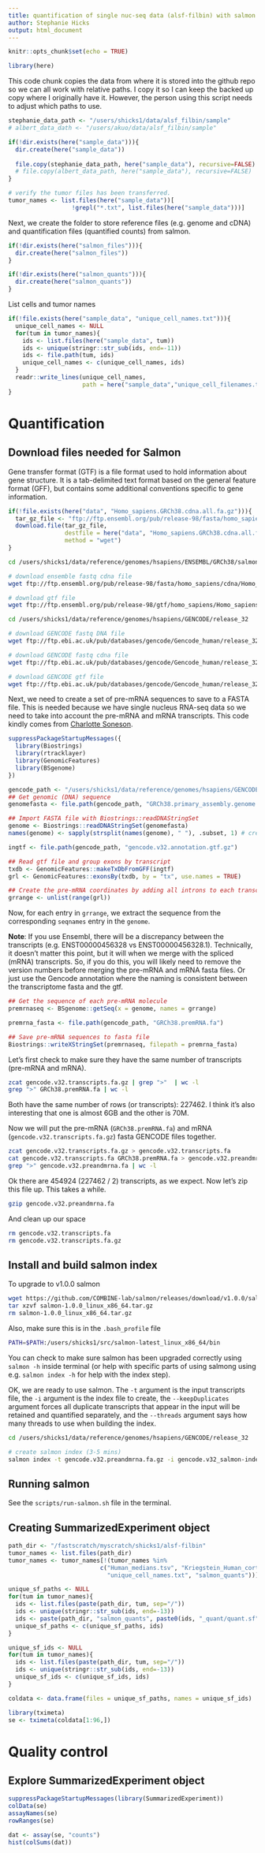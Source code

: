 ```yaml
---
title: quantification of single nuc-seq data (alsf-filbin) with salmon 
author: Stephanie Hicks
output: html_document
---
```


```r
knitr::opts_chunk$set(echo = TRUE)
```

```r
library(here)
```

This code chunk copies the data from where it is stored into the github repo so we can all work with relative paths. 
I copy it so I can keep the backed up copy where I originally have it. 
However, the person using this script needs to adjust which paths to use. 
```r
stephanie_data_path <- "/users/shicks1/data/alsf_filbin/sample"
# albert_data_dath <- "/users/akuo/data/alsf_filbin/sample"

if(!dir.exists(here("sample_data"))){
  dir.create(here("sample_data"))
  
  file.copy(stephanie_data_path, here("sample_data"), recursive=FALSE)
  # file.copy(albert_data_path, here("sample_data"), recursive=FALSE)
}

# verify the tumor files has been transferred. 
tumor_names <- list.files(here("sample_data"))[
                  !grepl("*.txt", list.files(here("sample_data")))]
```

Next, we create the folder to store reference files (e.g. genome and cDNA) and quantification files (quantified counts) from salmon.  
```r
if(!dir.exists(here("salmon_files"))){
  dir.create(here("salmon_files"))
}

if(!dir.exists(here("salmon_quants"))){
  dir.create(here("salmon_quants"))
}
```

List cells and tumor names 

```r
if(!file.exists(here("sample_data", "unique_cell_names.txt"))){
  unique_cell_names <- NULL
  for(tum in tumor_names){
    ids <- list.files(here("sample_data", tum))
    ids <- unique(stringr::str_sub(ids, end=-11))
    ids <- file.path(tum, ids)
    unique_cell_names <- c(unique_cell_names, ids)
  }
  readr::write_lines(unique_cell_names,
                     path = here("sample_data","unique_cell_filenames.txt"))
}
```

# Quantification 

## Download files needed for Salmon

Gene transfer format (GTF) is a file format used to hold information 
about gene structure. It is a tab-delimited text format based on
the general feature format (GFF), but contains some additional 
conventions specific to gene information.

```r
if(!file.exists(here("data", "Homo_sapiens.GRCh38.cdna.all.fa.gz"))){
  tar_gz_file <- "ftp://ftp.ensembl.org/pub/release-98/fasta/homo_sapiens/cdna/Homo_sapiens.GRCh38.cdna.all.fa.gz"
  download.file(tar_gz_file, 
                destfile = here("data", "Homo_sapiens.GRCh38.cdna.all.fa.gz"), 
                method = "wget")
}

```
```bash
cd /users/shicks1/data/reference/genomes/hsapiens/ENSEMBL/GRCh38/salmon

# download ensemble fastq cdna file 
wget ftp://ftp.ensembl.org/pub/release-98/fasta/homo_sapiens/cdna/Homo_sapiens.GRCh38.cdna.all.fa.gz

# download gtf file
wget ftp://ftp.ensembl.org/pub/release-98/gtf/homo_sapiens/Homo_sapiens.GRCh38.98.gtf.gz
```

```bash
cd /users/shicks1/data/reference/genomes/hsapiens/GENCODE/release_32

# download GENCODE fastq DNA file 
wget ftp://ftp.ebi.ac.uk/pub/databases/gencode/Gencode_human/release_32/GRCh38.primary_assembly.genome.fa.gz

# download GENCODE fastq cdna file 
wget ftp://ftp.ebi.ac.uk/pub/databases/gencode/Gencode_human/release_32/gencode.v32.transcripts.fa.gz

# download GENCODE gtf file 
wget ftp://ftp.ebi.ac.uk/pub/databases/gencode/Gencode_human/release_32/gencode.v32.annotation.gtf.gz
```

Next, we need to create a set of pre-mRNA sequences to 
save to a FASTA file. This is needed because we have 
single nucleus RNA-seq data so we need to take into account 
the pre-mRNA and mRNA transcripts. This code kindly comes from 
[Charlotte Soneson](https://csoneson.github.io).

```r
suppressPackageStartupMessages({
  library(Biostrings)
  library(rtracklayer)
  library(GenomicFeatures)
  library(BSgenome)
})

gencode_path <- "/users/shicks1/data/reference/genomes/hsapiens/GENCODE/release_32"
## Get genomic (DNA) sequence
genomefasta <- file.path(gencode_path, "GRCh38.primary_assembly.genome.fa.gz")

## Import FASTA file with Biostrings::readDNAStringSet
genome <- Biostrings::readDNAStringSet(genomefasta)
names(genome) <- sapply(strsplit(names(genome), " "), .subset, 1) # creates chr1, etc

ingtf <- file.path(gencode_path, "gencode.v32.annotation.gtf.gz")

## Read gtf file and group exons by transcript
txdb <- GenomicFeatures::makeTxDbFromGFF(ingtf)
grl <- GenomicFeatures::exonsBy(txdb, by = "tx", use.names = TRUE)

## Create the pre-mRNA coordinates by adding all introns to each transcript
grrange <- unlist(range(grl))
```

Now, for each entry in `grrange`, we extract the sequence from the 
corresponding `seqnames` entry in the `genome`. 

**Note**: If you use Ensembl, there will be a discrepancy between the 
transcripts (e.g. ENST00000456328 vs ENST00000456328.1). Technically, it doesn't 
matter this point, but it will when we merge with the spliced (mRNA) 
transcripts. So, if you do this, you will likely need to remove the version
numbers before merging the pre-mRNA and mRNA fasta files. Or just use the 
Gencode annotation where the naming is consistent between the 
transcriptome fasta and the gtf.

```r
## Get the sequence of each pre-mRNA molecule
premrnaseq <- BSgenome::getSeq(x = genome, names = grrange)

premrna_fasta <- file.path(gencode_path, "GRCh38.premRNA.fa")

## Save pre-mRNA sequences to fasta file 
Biostrings::writeXStringSet(premrnaseq, filepath = premrna_fasta)
```

Let's first check to make sure they have the same number of transcripts 
(pre-mRNA and mRNA). 
```bash
zcat gencode.v32.transcripts.fa.gz | grep ">"  | wc -l
grep ">" GRCh38.premRNA.fa | wc -l
```

Both have the same number of rows (or transcripts): 227462. I think 
it's also interesting that one is almost 6GB and the other is 70M. 

Now we will put the pre-mRNA (`GRCh38.premRNA.fa`) and 
mRNA (`gencode.v32.transcripts.fa.gz`) fasta GENCODE files together. 

```bash
zcat gencode.v32.transcripts.fa.gz > gencode.v32.transcripts.fa
cat gencode.v32.transcripts.fa GRCh38.premRNA.fa > gencode.v32.preandmrna.fa
grep ">" gencode.v32.preandmrna.fa | wc -l
```


Ok there are 454924 (227462 / 2) transcripts, as we expect. Now let's 
zip this file up. This takes a while. 

```bash
gzip gencode.v32.preandmrna.fa
```

And clean up our space 
```bash
rm gencode.v32.transcripts.fa
rm gencode.v32.transcripts.fa.gz
```

## Install and build salmon index 

To upgrade to v1.0.0 salmon
```bash
wget https://github.com/COMBINE-lab/salmon/releases/download/v1.0.0/salmon-1.0.0_linux_x86_64.tar.gz
tar xzvf salmon-1.0.0_linux_x86_64.tar.gz
rm salmon-1.0.0_linux_x86_64.tar.gz
```

Also, make sure this is in the `.bash_profile` file
```bash
PATH=$PATH:/users/shicks1/src/salmon-latest_linux_x86_64/bin
```

You can check to make sure salmon has been upgraded correctly 
using `salmon -h` inside terminal (or help with specific parts of using 
salmong using e.g. `salmon index -h` for help with the index step). 

OK, we are ready to use salmon. The `-t` argument is the input transcripts file, 
the `-i` argument is the index file to create, the `--keepDuplicates` argument
forces  all duplicate transcripts that appear in the input will 
be retained and quantified separately, and the `--threads` argument says how 
many threads to use when building the index. 

```bash
cd /users/shicks1/data/reference/genomes/hsapiens/GENCODE/release_32

# create salmon index (3-5 mins)
salmon index -t gencode.v32.preandmrna.fa.gz -i gencode.v32_salmon-index-v1.0.0 --threads 4
```

## Running salmon 

See the `scripts/run-salmon.sh` file in the terminal. 

## Creating SummarizedExperiment object

```r
path_dir <- "/fastscratch/myscratch/shicks1/alsf-filbin"
tumor_names <- list.files(path_dir)
tumor_names <- tumor_names[!(tumor_names %in% 
                          c("Human_medians.tsv", "Kriegstein_Human_cortex", 
                            "unique_cell_names.txt", "salmon_quants"))]

unique_sf_paths <- NULL
for(tum in tumor_names){
  ids <- list.files(paste(path_dir, tum, sep="/"))
  ids <- unique(stringr::str_sub(ids, end=-13))
  ids <- paste(path_dir, "salmon_quants", paste0(ids, "_quant/quant.sf"), sep="/")
  unique_sf_paths <- c(unique_sf_paths, ids)
}

unique_sf_ids <- NULL
for(tum in tumor_names){
  ids <- list.files(paste(path_dir, tum, sep="/"))
  ids <- unique(stringr::str_sub(ids, end=-13))
  unique_sf_ids <- c(unique_sf_ids, ids)
}

coldata <- data.frame(files = unique_sf_paths, names = unique_sf_ids)

```

```r
library(tximeta)
se <- tximeta(coldata[1:96,])
```


# Quality control 

## Explore SummarizedExperiment object

```r
suppressPackageStartupMessages(library(SummarizedExperiment))
colData(se)
assayNames(se)
rowRanges(se)
```

```r
dat <- assay(se, "counts")
hist(colSums(dat))
```
